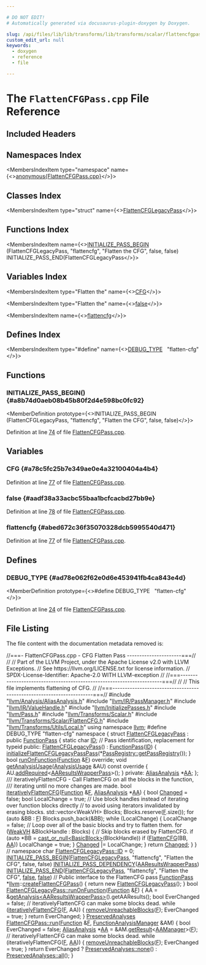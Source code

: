 ```yaml
---

# DO NOT EDIT!
# Automatically generated via docusaurus-plugin-doxygen by Doxygen.

slug: /api/files/lib/lib/transforms/lib/transforms/scalar/flattencfgpass-cpp
custom_edit_url: null
keywords:
  - doxygen
  - reference
  - file

---
```





# The `FlattenCFGPass.cpp` File Reference

<DoxygenPage pluginConfig={pluginConfig}>



## Included Headers

<IncludesList>
<IncludesListItem
  filePath="llvm/Analysis/AliasAnalysis.h"
  permalink="/docs/api/files/include/include/llvm/include/llvm/analysis/aliasanalysis-h"
  isLocal="true" />
<IncludesListItem
  filePath="llvm/IR/PassManager.h"
  permalink="/docs/api/files/include/include/llvm/include/llvm/ir/passmanager-h"
  isLocal="true" />
<IncludesListItem
  filePath="llvm/IR/ValueHandle.h"
  permalink="/docs/api/files/include/include/llvm/include/llvm/ir/valuehandle-h"
  isLocal="true" />
<IncludesListItem
  filePath="llvm/InitializePasses.h"
  permalink="/docs/api/files/include/include/llvm/initializepasses-h"
  isLocal="true" />
<IncludesListItem
  filePath="llvm/Pass.h"
  permalink="/docs/api/files/include/include/llvm/pass-h"
  isLocal="true" />
<IncludesListItem
  filePath="llvm/Transforms/Scalar.h"
  permalink="/docs/api/files/include/include/llvm/include/llvm/transforms/scalar-h"
  isLocal="true" />
<IncludesListItem
  filePath="llvm/Transforms/Scalar/FlattenCFG.h"
  permalink="/docs/api/files/include/include/llvm/include/llvm/transforms/include/llvm/transforms/scalar/flattencfg-h"
  isLocal="true" />
<IncludesListItem
  filePath="llvm/Transforms/Utils/Local.h"
  permalink="/docs/api/files/include/include/llvm/include/llvm/transforms/include/llvm/transforms/utils/local-h"
  isLocal="true" />
</IncludesList>

## Namespaces Index

<MembersIndex>

<MembersIndexItem
  type="namespace"
  name={<><a href="/docs/api/namespaces/anonymous-flattencfgpass-cpp-">anonymous&#123;FlattenCFGPass.cpp&#125;</a></>}>
</MembersIndexItem>

</MembersIndex>

## Classes Index

<MembersIndex>

<MembersIndexItem
  type="struct"
  name={<><a href="/docs/api/structs/anonymous-namespace-flattencfgpass-cpp-/flattencfglegacypass">FlattenCFGLegacyPass</a></>}>
</MembersIndexItem>

</MembersIndex>

## Functions Index

<MembersIndex>

<MembersIndexItem
  name={<><a href="#a8b74d0aeb08b45b80f2d4e598bc0fc92">INITIALIZE&#95;PASS&#95;BEGIN</a> (FlattenCFGLegacyPass, &quot;flattencfg&quot;, &quot;Flatten the CFG&quot;, false, false) INITIALIZE&#95;PASS&#95;END(FlattenCFGLegacyPass</>}>
</MembersIndexItem>

</MembersIndex>

## Variables Index

<MembersIndex>

<MembersIndexItem
  type="Flatten the"
  name={<><a href="#a78c5fc25b7e349ae0e4a32100404a4b4">CFG</a></>}>
</MembersIndexItem>

<MembersIndexItem
  type="Flatten the"
  name={<><a href="#aadf38a33acbc55baa1bcfcacbd27bb9e">false</a></>}>
</MembersIndexItem>

<MembersIndexItem
  name={<><a href="#abed672c36f35070328dcb5995540d471">flattencfg</a></>}>
</MembersIndexItem>

</MembersIndex>

## Defines Index

<MembersIndex>

<MembersIndexItem
  type="#define"
  name={<><a href="#ad78e062f62e0d6e453941fb4ca843e4d">DEBUG&#95;TYPE</a>&nbsp;&nbsp;&nbsp;&quot;flatten-cfg&quot;</>}>
</MembersIndexItem>

</MembersIndex>


<SectionDefinition>

## Functions

### INITIALIZE&#95;PASS&#95;BEGIN() {#a8b74d0aeb08b45b80f2d4e598bc0fc92}

<MemberDefinition
  prototype={<>INITIALIZE&#95;PASS&#95;BEGIN (FlattenCFGLegacyPass, &quot;flattencfg&quot;, &quot;Flatten the CFG&quot;, false, false)</>}>

Definition at line <a href="#l00074">74</a> of file <a href="/docs/api/files/lib/lib/transforms/lib/transforms/scalar/flattencfgpass-cpp">FlattenCFGPass.cpp</a>.
</MemberDefinition>

</SectionDefinition>

<SectionDefinition>

## Variables

### CFG {#a78c5fc25b7e349ae0e4a32100404a4b4}

<MemberDefinition
  prototype="Flatten the CFG">

Definition at line <a href="#l00077">77</a> of file <a href="/docs/api/files/lib/lib/transforms/lib/transforms/scalar/flattencfgpass-cpp">FlattenCFGPass.cpp</a>.
</MemberDefinition>

### false {#aadf38a33acbc55baa1bcfcacbd27bb9e}

<MemberDefinition
  prototype="Flatten the false">

Definition at line <a href="#l00078">78</a> of file <a href="/docs/api/files/lib/lib/transforms/lib/transforms/scalar/flattencfgpass-cpp">FlattenCFGPass.cpp</a>.
</MemberDefinition>

### flattencfg {#abed672c36f35070328dcb5995540d471}

<MemberDefinition
  prototype="flattencfg">

Definition at line <a href="#l00077">77</a> of file <a href="/docs/api/files/lib/lib/transforms/lib/transforms/scalar/flattencfgpass-cpp">FlattenCFGPass.cpp</a>.
</MemberDefinition>

</SectionDefinition>

<SectionDefinition>

## Defines

### DEBUG&#95;TYPE {#ad78e062f62e0d6e453941fb4ca843e4d}

<MemberDefinition
  prototype={<>#define DEBUG&#95;TYPE&nbsp;&nbsp;&nbsp;&quot;flatten-cfg&quot;</>}>

Definition at line <a href="#l00024">24</a> of file <a href="/docs/api/files/lib/lib/transforms/lib/transforms/scalar/flattencfgpass-cpp">FlattenCFGPass.cpp</a>.
</MemberDefinition>

</SectionDefinition>

## File Listing

The file content with the documentation metadata removed is:

<ProgramListing>

<Link id="l00001" /><CodeLine lineNumber="1"><Highlight kind="comment">//===- FlattenCFGPass.cpp - CFG Flatten Pass ----------------------===//</Highlight><Highlight kind="normal"></Highlight></CodeLine>
<Link id="l00002" /><CodeLine lineNumber="2"><Highlight kind="normal"></Highlight><Highlight kind="comment">//</Highlight><Highlight kind="normal"></Highlight></CodeLine>
<Link id="l00003" /><CodeLine lineNumber="3"><Highlight kind="normal"></Highlight><Highlight kind="comment">// Part of the LLVM Project, under the Apache License v2.0 with LLVM Exceptions.</Highlight><Highlight kind="normal"></Highlight></CodeLine>
<Link id="l00004" /><CodeLine lineNumber="4"><Highlight kind="normal"></Highlight><Highlight kind="comment">// See https://llvm.org/LICENSE.txt for license information.</Highlight><Highlight kind="normal"></Highlight></CodeLine>
<Link id="l00005" /><CodeLine lineNumber="5"><Highlight kind="normal"></Highlight><Highlight kind="comment">// SPDX-License-Identifier: Apache-2.0 WITH LLVM-exception</Highlight><Highlight kind="normal"></Highlight></CodeLine>
<Link id="l00006" /><CodeLine lineNumber="6"><Highlight kind="normal"></Highlight><Highlight kind="comment">//</Highlight><Highlight kind="normal"></Highlight></CodeLine>
<Link id="l00007" /><CodeLine lineNumber="7"><Highlight kind="normal"></Highlight><Highlight kind="comment">//===----------------------------------------------------------------------===//</Highlight><Highlight kind="normal"></Highlight></CodeLine>
<Link id="l00008" /><CodeLine lineNumber="8"><Highlight kind="normal"></Highlight><Highlight kind="comment">//</Highlight><Highlight kind="normal"></Highlight></CodeLine>
<Link id="l00009" /><CodeLine lineNumber="9"><Highlight kind="normal"></Highlight><Highlight kind="comment">// This file implements flattening of CFG.</Highlight><Highlight kind="normal"></Highlight></CodeLine>
<Link id="l00010" /><CodeLine lineNumber="10"><Highlight kind="normal"></Highlight><Highlight kind="comment">//</Highlight><Highlight kind="normal"></Highlight></CodeLine>
<Link id="l00011" /><CodeLine lineNumber="11"><Highlight kind="normal"></Highlight><Highlight kind="comment">//===----------------------------------------------------------------------===//</Highlight><Highlight kind="normal"></Highlight></CodeLine>
<Link id="l00012" /><CodeLine lineNumber="12"><Highlight kind="normal"></Highlight></CodeLine>
<Link id="l00013" /><CodeLine lineNumber="13"><Highlight kind="normal"></Highlight><Highlight kind="preprocessor">#include &quot;<a href="/docs/api/files/include/include/llvm/include/llvm/analysis/aliasanalysis-h">llvm/Analysis/AliasAnalysis.h</a>&quot;</Highlight><Highlight kind="normal"></Highlight></CodeLine>
<Link id="l00014" /><CodeLine lineNumber="14"><Highlight kind="normal"></Highlight><Highlight kind="preprocessor">#include &quot;<a href="/docs/api/files/include/include/llvm/include/llvm/ir/passmanager-h">llvm/IR/PassManager.h</a>&quot;</Highlight><Highlight kind="normal"></Highlight></CodeLine>
<Link id="l00015" /><CodeLine lineNumber="15"><Highlight kind="normal"></Highlight><Highlight kind="preprocessor">#include &quot;<a href="/docs/api/files/include/include/llvm/include/llvm/ir/valuehandle-h">llvm/IR/ValueHandle.h</a>&quot;</Highlight><Highlight kind="normal"></Highlight></CodeLine>
<Link id="l00016" /><CodeLine lineNumber="16"><Highlight kind="normal"></Highlight><Highlight kind="preprocessor">#include &quot;<a href="/docs/api/files/include/include/llvm/initializepasses-h">llvm/InitializePasses.h</a>&quot;</Highlight><Highlight kind="normal"></Highlight></CodeLine>
<Link id="l00017" /><CodeLine lineNumber="17"><Highlight kind="normal"></Highlight><Highlight kind="preprocessor">#include &quot;<a href="/docs/api/files/include/include/llvm/pass-h">llvm/Pass.h</a>&quot;</Highlight><Highlight kind="normal"></Highlight></CodeLine>
<Link id="l00018" /><CodeLine lineNumber="18"><Highlight kind="normal"></Highlight><Highlight kind="preprocessor">#include &quot;<a href="/docs/api/files/include/include/llvm/include/llvm/transforms/scalar-h">llvm/Transforms/Scalar.h</a>&quot;</Highlight><Highlight kind="normal"></Highlight></CodeLine>
<Link id="l00019" /><CodeLine lineNumber="19"><Highlight kind="normal"></Highlight><Highlight kind="preprocessor">#include &quot;<a href="/docs/api/files/include/include/llvm/include/llvm/transforms/include/llvm/transforms/scalar/flattencfg-h">llvm/Transforms/Scalar/FlattenCFG.h</a>&quot;</Highlight><Highlight kind="normal"></Highlight></CodeLine>
<Link id="l00020" /><CodeLine lineNumber="20"><Highlight kind="normal"></Highlight><Highlight kind="preprocessor">#include &quot;<a href="/docs/api/files/include/include/llvm/include/llvm/transforms/include/llvm/transforms/utils/local-h">llvm/Transforms/Utils/Local.h</a>&quot;</Highlight><Highlight kind="normal"></Highlight></CodeLine>
<Link id="l00021" /><CodeLine lineNumber="21"><Highlight kind="normal"></Highlight></CodeLine>
<Link id="l00022" /><CodeLine lineNumber="22"><Highlight kind="normal"></Highlight><Highlight kind="keyword">using namespace </Highlight><Highlight kind="normal"><a href="/docs/api/namespaces/llvm">llvm</a>;</Highlight></CodeLine>
<Link id="l00023" /><CodeLine lineNumber="23"><Highlight kind="normal"></Highlight></CodeLine>
<Link id="l00024" /><CodeLine lineNumber="24" lineLink="#ad78e062f62e0d6e453941fb4ca843e4d"><Highlight kind="normal"></Highlight><Highlight kind="preprocessor">#define DEBUG&#95;TYPE &quot;flatten-cfg&quot;</Highlight><Highlight kind="normal"></Highlight></CodeLine>
<Link id="l00025" /><CodeLine lineNumber="25"><Highlight kind="normal"></Highlight></CodeLine>
<Link id="l00026" /><CodeLine lineNumber="26" lineLink="/docs/api/namespaces/anonymous-flattencfgpass-cpp-"><Highlight kind="normal"></Highlight><Highlight kind="keyword">namespace </Highlight><Highlight kind="normal">&#123;</Highlight></CodeLine>
<Link id="l00027" /><CodeLine lineNumber="27" lineLink="/docs/api/structs/anonymous-namespace-flattencfgpass-cpp-/flattencfglegacypass"><Highlight kind="normal"></Highlight><Highlight kind="keyword">struct </Highlight><Highlight kind="normal"><a href="/docs/api/structs/anonymous-namespace-flattencfgpass-cpp-/flattencfglegacypass/#a9ccbab2fe56b8d9421d1affd1d046fe4">FlattenCFGLegacyPass</a> : </Highlight><Highlight kind="keyword">public</Highlight><Highlight kind="normal"> <a href="/docs/api/classes/llvm/functionpass/#a7691d83e3561f781cae4ce4a01bdfa93">FunctionPass</a> &#123;</Highlight></CodeLine>
<Link id="l00028" /><CodeLine lineNumber="28" lineLink="/docs/api/structs/anonymous-namespace-flattencfgpass-cpp-/flattencfglegacypass/#a0b94c0be886510229206bddaadde84f3"><Highlight kind="normal">  </Highlight><Highlight kind="keyword">static</Highlight><Highlight kind="normal"> </Highlight><Highlight kind="keywordtype">char</Highlight><Highlight kind="normal"> <a href="/docs/api/structs/anonymous-namespace-flattencfgpass-cpp-/flattencfglegacypass/#a0b94c0be886510229206bddaadde84f3">ID</a>; </Highlight><Highlight kind="comment">// Pass identification, replacement for typeid</Highlight><Highlight kind="normal"></Highlight></CodeLine>
<Link id="l00029" /><CodeLine lineNumber="29"><Highlight kind="normal"></Highlight><Highlight kind="keyword">public</Highlight><Highlight kind="normal">:</Highlight></CodeLine>
<Link id="l00030" /><CodeLine lineNumber="30" lineLink="/docs/api/structs/anonymous-namespace-flattencfgpass-cpp-/flattencfglegacypass/#a9ccbab2fe56b8d9421d1affd1d046fe4"><Highlight kind="normal">  <a href="/docs/api/structs/anonymous-namespace-flattencfgpass-cpp-/flattencfglegacypass/#a9ccbab2fe56b8d9421d1affd1d046fe4">FlattenCFGLegacyPass</a>() : <a href="/docs/api/classes/llvm/functionpass/#a7691d83e3561f781cae4ce4a01bdfa93">FunctionPass</a>(<a href="/docs/api/structs/anonymous-namespace-flattencfgpass-cpp-/flattencfglegacypass/#a0b94c0be886510229206bddaadde84f3">ID</a>) &#123;</Highlight></CodeLine>
<Link id="l00031" /><CodeLine lineNumber="31"><Highlight kind="normal">    <a href="/docs/api/namespaces/llvm/#aa4a0f06ec213c07d9eb183c33d434bb3">initializeFlattenCFGLegacyPassPass</a>(&#42;<a href="/docs/api/classes/llvm/passregistry/#a05a729900b76c89e808c6c3094921b2f">PassRegistry::getPassRegistry</a>());</Highlight></CodeLine>
<Link id="l00032" /><CodeLine lineNumber="32"><Highlight kind="normal">  &#125;</Highlight></CodeLine>
<Link id="l00033" /><CodeLine lineNumber="33"><Highlight kind="normal">  </Highlight><Highlight kind="keywordtype">bool</Highlight><Highlight kind="normal"> <a href="/docs/api/files/lib/lib/transforms/lib/transforms/utils/entryexitinstrumenter-cpp/#a3985f1f39349428d17f0d2b81ebc6349">runOnFunction</a>(<a href="/docs/api/classes/llvm/function">Function</a> &amp;<a href="/docs/api/files/lib/lib/support/md5-cpp/#a96d73bbd7af15cb1fc38c3f4a3bd82e9">F</a>) </Highlight><Highlight kind="keyword">override</Highlight><Highlight kind="normal">;</Highlight></CodeLine>
<Link id="l00034" /><CodeLine lineNumber="34"><Highlight kind="normal"></Highlight></CodeLine>
<Link id="l00035" /><CodeLine lineNumber="35" lineLink="/docs/api/structs/anonymous-namespace-flattencfgpass-cpp-/flattencfglegacypass/#ad40418337fba6307c22fc9518bdb1daf"><Highlight kind="normal">  </Highlight><Highlight kind="keywordtype">void</Highlight><Highlight kind="normal"> <a href="/docs/api/structs/anonymous-namespace-flattencfgpass-cpp-/flattencfglegacypass/#ad40418337fba6307c22fc9518bdb1daf">getAnalysisUsage</a>(<a href="/docs/api/classes/llvm/analysisusage">AnalysisUsage</a> &amp;AU)</Highlight><Highlight kind="keyword"> const override </Highlight><Highlight kind="normal">&#123;</Highlight></CodeLine>
<Link id="l00036" /><CodeLine lineNumber="36"><Highlight kind="normal">    AU.<a href="/docs/api/classes/llvm/analysisusage/#ae0adcccca08fb686c9ce00f9397b660c">addRequired</a>&lt;<a href="/docs/api/classes/llvm/aaresultswrapperpass">AAResultsWrapperPass</a>&gt;();</Highlight></CodeLine>
<Link id="l00037" /><CodeLine lineNumber="37"><Highlight kind="normal">  &#125;</Highlight></CodeLine>
<Link id="l00038" /><CodeLine lineNumber="38"><Highlight kind="normal"></Highlight></CodeLine>
<Link id="l00039" /><CodeLine lineNumber="39"><Highlight kind="normal"></Highlight><Highlight kind="keyword">private</Highlight><Highlight kind="normal">:</Highlight></CodeLine>
<Link id="l00040" /><CodeLine lineNumber="40"><Highlight kind="normal">  <a href="/docs/api/namespaces/llvm/#ae457f1cf451ed893666c4a384e58f8e5">AliasAnalysis</a> &#42;<a href="/docs/api/namespaces/llvm/aa">AA</a>;</Highlight></CodeLine>
<Link id="l00041" /><CodeLine lineNumber="41"><Highlight kind="normal">&#125;;</Highlight></CodeLine>
<Link id="l00042" /><CodeLine lineNumber="42"><Highlight kind="normal"></Highlight><Highlight kind="comment"></Highlight></CodeLine>
<Link id="l00043" /><CodeLine lineNumber="43"><Highlight kind="comment">/// iterativelyFlattenCFG - Call FlattenCFG on all the blocks in the function,</Highlight></CodeLine>
<Link id="l00044" /><CodeLine lineNumber="44"><Highlight kind="comment">/// iterating until no more changes are made.</Highlight><Highlight kind="normal"></Highlight></CodeLine>
<Link id="l00045" /><CodeLine lineNumber="45" lineLink="/docs/api/namespaces/anonymous-flattencfgpass-cpp-/#a8a6a7fca2c60d32d0a6326c29e1ec861"><Highlight kind="normal"></Highlight><Highlight kind="keywordtype">bool</Highlight><Highlight kind="normal"> <a href="/docs/api/namespaces/anonymous-flattencfgpass-cpp-/#a8a6a7fca2c60d32d0a6326c29e1ec861">iterativelyFlattenCFG</a>(<a href="/docs/api/classes/llvm/function">Function</a> &amp;<a href="/docs/api/files/lib/lib/support/md5-cpp/#a96d73bbd7af15cb1fc38c3f4a3bd82e9">F</a>, <a href="/docs/api/namespaces/llvm/#ae457f1cf451ed893666c4a384e58f8e5">AliasAnalysis</a> &#42;<a href="/docs/api/namespaces/llvm/aa">AA</a>) &#123;</Highlight></CodeLine>
<Link id="l00046" /><CodeLine lineNumber="46"><Highlight kind="normal">  </Highlight><Highlight kind="keywordtype">bool</Highlight><Highlight kind="normal"> <a href="/docs/api/groups/arcopt/#gaa57b1a4e6a1c79233913139635169cf1">Changed</a> = </Highlight><Highlight kind="keyword">false</Highlight><Highlight kind="normal">;</Highlight></CodeLine>
<Link id="l00047" /><CodeLine lineNumber="47"><Highlight kind="normal">  </Highlight><Highlight kind="keywordtype">bool</Highlight><Highlight kind="normal"> LocalChange = </Highlight><Highlight kind="keyword">true</Highlight><Highlight kind="normal">;</Highlight></CodeLine>
<Link id="l00048" /><CodeLine lineNumber="48"><Highlight kind="normal"></Highlight></CodeLine>
<Link id="l00049" /><CodeLine lineNumber="49"><Highlight kind="normal">  </Highlight><Highlight kind="comment">// Use block handles instead of iterating over function blocks directly</Highlight><Highlight kind="normal"></Highlight></CodeLine>
<Link id="l00050" /><CodeLine lineNumber="50"><Highlight kind="normal">  </Highlight><Highlight kind="comment">// to avoid using iterators invalidated by erasing blocks.</Highlight><Highlight kind="normal"></Highlight></CodeLine>
<Link id="l00051" /><CodeLine lineNumber="51"><Highlight kind="normal">  std::vector&lt;WeakVH&gt; Blocks;</Highlight></CodeLine>
<Link id="l00052" /><CodeLine lineNumber="52"><Highlight kind="normal">  Blocks.reserve(<a href="/docs/api/files/lib/lib/support/md5-cpp/#a96d73bbd7af15cb1fc38c3f4a3bd82e9">F</a>.size());</Highlight></CodeLine>
<Link id="l00053" /><CodeLine lineNumber="53"><Highlight kind="normal">  </Highlight><Highlight kind="keywordflow">for</Highlight><Highlight kind="normal"> (</Highlight><Highlight kind="keyword">auto</Highlight><Highlight kind="normal"> &amp;BB : <a href="/docs/api/files/lib/lib/support/md5-cpp/#a96d73bbd7af15cb1fc38c3f4a3bd82e9">F</a>)</Highlight></CodeLine>
<Link id="l00054" /><CodeLine lineNumber="54"><Highlight kind="normal">    Blocks.push&#95;back(&amp;BB);</Highlight></CodeLine>
<Link id="l00055" /><CodeLine lineNumber="55"><Highlight kind="normal"></Highlight></CodeLine>
<Link id="l00056" /><CodeLine lineNumber="56"><Highlight kind="normal">  </Highlight><Highlight kind="keywordflow">while</Highlight><Highlight kind="normal"> (LocalChange) &#123;</Highlight></CodeLine>
<Link id="l00057" /><CodeLine lineNumber="57"><Highlight kind="normal">    LocalChange = </Highlight><Highlight kind="keyword">false</Highlight><Highlight kind="normal">;</Highlight></CodeLine>
<Link id="l00058" /><CodeLine lineNumber="58"><Highlight kind="normal"></Highlight></CodeLine>
<Link id="l00059" /><CodeLine lineNumber="59"><Highlight kind="normal">    </Highlight><Highlight kind="comment">// Loop over all of the basic blocks and try to flatten them.</Highlight><Highlight kind="normal"></Highlight></CodeLine>
<Link id="l00060" /><CodeLine lineNumber="60"><Highlight kind="normal">    </Highlight><Highlight kind="keywordflow">for</Highlight><Highlight kind="normal"> (<a href="/docs/api/classes/llvm/weakvh">WeakVH</a> &amp;BlockHandle : Blocks) &#123;</Highlight></CodeLine>
<Link id="l00061" /><CodeLine lineNumber="61"><Highlight kind="normal">      </Highlight><Highlight kind="comment">// Skip blocks erased by FlattenCFG.</Highlight><Highlight kind="normal"></Highlight></CodeLine>
<Link id="l00062" /><CodeLine lineNumber="62"><Highlight kind="normal">      </Highlight><Highlight kind="keywordflow">if</Highlight><Highlight kind="normal"> (</Highlight><Highlight kind="keyword">auto</Highlight><Highlight kind="normal"> &#42;BB = <a href="/docs/api/namespaces/llvm/#a3e627c32543ca70720c4270a8b11da3f">cast&#95;or&#95;null&lt;BasicBlock&gt;</a>(BlockHandle))</Highlight></CodeLine>
<Link id="l00063" /><CodeLine lineNumber="63"><Highlight kind="normal">        </Highlight><Highlight kind="keywordflow">if</Highlight><Highlight kind="normal"> (<a href="/docs/api/namespaces/llvm/#a17cfa55ecdb44273a17f59b0a68503eb">FlattenCFG</a>(BB, <a href="/docs/api/namespaces/llvm/aa">AA</a>))</Highlight></CodeLine>
<Link id="l00064" /><CodeLine lineNumber="64"><Highlight kind="normal">          LocalChange = </Highlight><Highlight kind="keyword">true</Highlight><Highlight kind="normal">;</Highlight></CodeLine>
<Link id="l00065" /><CodeLine lineNumber="65"><Highlight kind="normal">    &#125;</Highlight></CodeLine>
<Link id="l00066" /><CodeLine lineNumber="66"><Highlight kind="normal">    <a href="/docs/api/groups/arcopt/#gaa57b1a4e6a1c79233913139635169cf1">Changed</a> |= LocalChange;</Highlight></CodeLine>
<Link id="l00067" /><CodeLine lineNumber="67"><Highlight kind="normal">  &#125;</Highlight></CodeLine>
<Link id="l00068" /><CodeLine lineNumber="68"><Highlight kind="normal">  </Highlight><Highlight kind="keywordflow">return</Highlight><Highlight kind="normal"> <a href="/docs/api/groups/arcopt/#gaa57b1a4e6a1c79233913139635169cf1">Changed</a>;</Highlight></CodeLine>
<Link id="l00069" /><CodeLine lineNumber="69"><Highlight kind="normal">&#125;</Highlight></CodeLine>
<Link id="l00070" /><CodeLine lineNumber="70"><Highlight kind="normal">&#125; </Highlight><Highlight kind="comment">// namespace</Highlight><Highlight kind="normal"></Highlight></CodeLine>
<Link id="l00071" /><CodeLine lineNumber="71"><Highlight kind="normal"></Highlight></CodeLine>
<Link id="l00072" /><CodeLine lineNumber="72"><Highlight kind="normal"></Highlight><Highlight kind="keywordtype">char</Highlight><Highlight kind="normal"> <a href="/docs/api/structs/anonymous-namespace-flattencfgpass-cpp-/flattencfglegacypass/#a0b94c0be886510229206bddaadde84f3">FlattenCFGLegacyPass::ID</a> = 0;</Highlight></CodeLine>
<Link id="l00073" /><CodeLine lineNumber="73"><Highlight kind="normal"></Highlight></CodeLine>
<Link id="l00074" /><CodeLine lineNumber="74" lineLink="#a8b74d0aeb08b45b80f2d4e598bc0fc92"><Highlight kind="normal"><a href="/docs/api/files/include/include/llvm/passsupport-h/#aaa970fc931c1c63037a8182e028d04b1">INITIALIZE&#95;PASS&#95;BEGIN</a>(<a href="/docs/api/structs/anonymous-namespace-flattencfgpass-cpp-/flattencfglegacypass/#a9ccbab2fe56b8d9421d1affd1d046fe4">FlattenCFGLegacyPass</a>, </Highlight><Highlight kind="stringliteral">&quot;flattencfg&quot;</Highlight><Highlight kind="normal">, </Highlight><Highlight kind="stringliteral">&quot;Flatten the CFG&quot;</Highlight><Highlight kind="normal">,</Highlight></CodeLine>
<Link id="l00075" /><CodeLine lineNumber="75"><Highlight kind="normal">                      </Highlight><Highlight kind="keyword">false</Highlight><Highlight kind="normal">, </Highlight><Highlight kind="keyword">false</Highlight><Highlight kind="normal">)</Highlight></CodeLine>
<Link id="l00076" /><CodeLine lineNumber="76"><Highlight kind="normal"><a href="/docs/api/files/include/include/llvm/passsupport-h/#a14724f1ccf528e73bb29bc9230737967">INITIALIZE&#95;PASS&#95;DEPENDENCY</a>(<a href="/docs/api/classes/llvm/aaresultswrapperpass">AAResultsWrapperPass</a>)</Highlight></CodeLine>
<Link id="l00077" /><CodeLine lineNumber="77" lineLink="#a78c5fc25b7e349ae0e4a32100404a4b4"><Highlight kind="normal"><a href="/docs/api/files/include/include/llvm/passsupport-h/#a74ce8276b89067e806f67c45a6d92575">INITIALIZE&#95;PASS&#95;END</a>(<a href="/docs/api/structs/anonymous-namespace-flattencfgpass-cpp-/flattencfglegacypass/#a9ccbab2fe56b8d9421d1affd1d046fe4">FlattenCFGLegacyPass</a>, </Highlight><Highlight kind="stringliteral">&quot;flattencfg&quot;</Highlight><Highlight kind="normal">, </Highlight><Highlight kind="stringliteral">&quot;Flatten the CFG&quot;</Highlight><Highlight kind="normal">,</Highlight></CodeLine>
<Link id="l00078" /><CodeLine lineNumber="78" lineLink="#aadf38a33acbc55baa1bcfcacbd27bb9e"><Highlight kind="normal">                    <a href="/docs/api/namespaces/false">false</a>, <a href="/docs/api/namespaces/false">false</a>)</Highlight></CodeLine>
<Link id="l00079" /><CodeLine lineNumber="79"><Highlight kind="normal"></Highlight></CodeLine>
<Link id="l00080" /><CodeLine lineNumber="80"><Highlight kind="normal"></Highlight><Highlight kind="comment">// Public interface to the FlattenCFG pass</Highlight><Highlight kind="normal"></Highlight></CodeLine>
<Link id="l00081" /><CodeLine lineNumber="81" lineLink="/docs/api/namespaces/llvm/#a04b2e2d516b1c7155db2181d2f763211"><Highlight kind="normal"><a href="/docs/api/classes/llvm/functionpass">FunctionPass</a> &#42;<a href="/docs/api/namespaces/llvm">llvm</a>::<a href="/docs/api/namespaces/llvm/#a04b2e2d516b1c7155db2181d2f763211">createFlattenCFGPass</a>() &#123;</Highlight></CodeLine>
<Link id="l00082" /><CodeLine lineNumber="82"><Highlight kind="normal">  </Highlight><Highlight kind="keywordflow">return</Highlight><Highlight kind="normal"> </Highlight><Highlight kind="keyword">new</Highlight><Highlight kind="normal"> <a href="/docs/api/structs/anonymous-namespace-flattencfgpass-cpp-/flattencfglegacypass/#a9ccbab2fe56b8d9421d1affd1d046fe4">FlattenCFGLegacyPass</a>();</Highlight></CodeLine>
<Link id="l00083" /><CodeLine lineNumber="83"><Highlight kind="normal">&#125;</Highlight></CodeLine>
<Link id="l00084" /><CodeLine lineNumber="84"><Highlight kind="normal"></Highlight></CodeLine>
<Link id="l00085" /><CodeLine lineNumber="85" lineLink="/docs/api/structs/anonymous-namespace-flattencfgpass-cpp-/flattencfglegacypass/#ab54e7e34d1b73ad5e2d40fdb310858f5"><Highlight kind="normal"></Highlight><Highlight kind="keywordtype">bool</Highlight><Highlight kind="normal"> <a href="/docs/api/structs/anonymous-namespace-flattencfgpass-cpp-/flattencfglegacypass/#ab54e7e34d1b73ad5e2d40fdb310858f5">FlattenCFGLegacyPass::runOnFunction</a>(<a href="/docs/api/classes/llvm/function">Function</a> &amp;<a href="/docs/api/files/lib/lib/support/md5-cpp/#a96d73bbd7af15cb1fc38c3f4a3bd82e9">F</a>) &#123;</Highlight></CodeLine>
<Link id="l00086" /><CodeLine lineNumber="86"><Highlight kind="normal">  AA = &amp;<a href="/docs/api/classes/llvm/pass/#a4863e5e463fb79955269fbf7fbf52b80">getAnalysis&lt;AAResultsWrapperPass&gt;</a>().getAAResults();</Highlight></CodeLine>
<Link id="l00087" /><CodeLine lineNumber="87"><Highlight kind="normal">  </Highlight><Highlight kind="keywordtype">bool</Highlight><Highlight kind="normal"> EverChanged = </Highlight><Highlight kind="keyword">false</Highlight><Highlight kind="normal">;</Highlight></CodeLine>
<Link id="l00088" /><CodeLine lineNumber="88"><Highlight kind="normal">  </Highlight><Highlight kind="comment">// iterativelyFlattenCFG can make some blocks dead.</Highlight><Highlight kind="normal"></Highlight></CodeLine>
<Link id="l00089" /><CodeLine lineNumber="89"><Highlight kind="normal">  </Highlight><Highlight kind="keywordflow">while</Highlight><Highlight kind="normal"> (<a href="/docs/api/namespaces/anonymous-flattencfgpass-cpp-/#a8a6a7fca2c60d32d0a6326c29e1ec861">iterativelyFlattenCFG</a>(<a href="/docs/api/files/lib/lib/support/md5-cpp/#a96d73bbd7af15cb1fc38c3f4a3bd82e9">F</a>, AA)) &#123;</Highlight></CodeLine>
<Link id="l00090" /><CodeLine lineNumber="90"><Highlight kind="normal">    <a href="/docs/api/namespaces/llvm/#aec88b7682025edff7984c3b6c8da8ac9">removeUnreachableBlocks</a>(<a href="/docs/api/files/lib/lib/support/md5-cpp/#a96d73bbd7af15cb1fc38c3f4a3bd82e9">F</a>);</Highlight></CodeLine>
<Link id="l00091" /><CodeLine lineNumber="91"><Highlight kind="normal">    EverChanged = </Highlight><Highlight kind="keyword">true</Highlight><Highlight kind="normal">;</Highlight></CodeLine>
<Link id="l00092" /><CodeLine lineNumber="92"><Highlight kind="normal">  &#125;</Highlight></CodeLine>
<Link id="l00093" /><CodeLine lineNumber="93"><Highlight kind="normal">  </Highlight><Highlight kind="keywordflow">return</Highlight><Highlight kind="normal"> EverChanged;</Highlight></CodeLine>
<Link id="l00094" /><CodeLine lineNumber="94"><Highlight kind="normal">&#125;</Highlight></CodeLine>
<Link id="l00095" /><CodeLine lineNumber="95"><Highlight kind="normal"></Highlight></CodeLine>
<Link id="l00096" /><CodeLine lineNumber="96" lineLink="/docs/api/structs/llvm/flattencfgpass/#ac48dd5c80bc3b98f2e2f5aa65117456f"><Highlight kind="normal"><a href="/docs/api/classes/llvm/preservedanalyses">PreservedAnalyses</a> <a href="/docs/api/structs/llvm/flattencfgpass/#ac48dd5c80bc3b98f2e2f5aa65117456f">FlattenCFGPass::run</a>(<a href="/docs/api/classes/llvm/function">Function</a> &amp;<a href="/docs/api/files/lib/lib/support/md5-cpp/#a96d73bbd7af15cb1fc38c3f4a3bd82e9">F</a>,</Highlight></CodeLine>
<Link id="l00097" /><CodeLine lineNumber="97"><Highlight kind="normal">                                      <a href="/docs/api/namespaces/llvm/#adce09a5a0de0e3177eb00e932734af2f">FunctionAnalysisManager</a> &amp;AM) &#123;</Highlight></CodeLine>
<Link id="l00098" /><CodeLine lineNumber="98"><Highlight kind="normal">  </Highlight><Highlight kind="keywordtype">bool</Highlight><Highlight kind="normal"> EverChanged = </Highlight><Highlight kind="keyword">false</Highlight><Highlight kind="normal">;</Highlight></CodeLine>
<Link id="l00099" /><CodeLine lineNumber="99"><Highlight kind="normal">  <a href="/docs/api/namespaces/llvm/#ae457f1cf451ed893666c4a384e58f8e5">AliasAnalysis</a> &#42;<a href="/docs/api/namespaces/llvm/aa">AA</a> = &amp;AM.<a href="/docs/api/classes/llvm/analysismanager/#aaab1fad63e4f3b8679469720a873fedd">getResult</a>&lt;<a href="/docs/api/classes/llvm/aamanager">AAManager</a>&gt;(<a href="/docs/api/files/lib/lib/support/md5-cpp/#a96d73bbd7af15cb1fc38c3f4a3bd82e9">F</a>);</Highlight></CodeLine>
<Link id="l00100" /><CodeLine lineNumber="100"><Highlight kind="normal">  </Highlight><Highlight kind="comment">// iterativelyFlattenCFG can make some blocks dead.</Highlight><Highlight kind="normal"></Highlight></CodeLine>
<Link id="l00101" /><CodeLine lineNumber="101"><Highlight kind="normal">  </Highlight><Highlight kind="keywordflow">while</Highlight><Highlight kind="normal"> (iterativelyFlattenCFG(<a href="/docs/api/files/lib/lib/support/md5-cpp/#a96d73bbd7af15cb1fc38c3f4a3bd82e9">F</a>, <a href="/docs/api/namespaces/llvm/aa">AA</a>)) &#123;</Highlight></CodeLine>
<Link id="l00102" /><CodeLine lineNumber="102"><Highlight kind="normal">    <a href="/docs/api/namespaces/llvm/#aec88b7682025edff7984c3b6c8da8ac9">removeUnreachableBlocks</a>(<a href="/docs/api/files/lib/lib/support/md5-cpp/#a96d73bbd7af15cb1fc38c3f4a3bd82e9">F</a>);</Highlight></CodeLine>
<Link id="l00103" /><CodeLine lineNumber="103"><Highlight kind="normal">    EverChanged = </Highlight><Highlight kind="keyword">true</Highlight><Highlight kind="normal">;</Highlight></CodeLine>
<Link id="l00104" /><CodeLine lineNumber="104"><Highlight kind="normal">  &#125;</Highlight></CodeLine>
<Link id="l00105" /><CodeLine lineNumber="105"><Highlight kind="normal">  </Highlight><Highlight kind="keywordflow">return</Highlight><Highlight kind="normal"> EverChanged ? <a href="/docs/api/classes/llvm/preservedanalyses/#a03797a73044a81cbc6a3409d6c72ee8f">PreservedAnalyses::none</a>() : <a href="/docs/api/classes/llvm/preservedanalyses/#a1258a1ff55557c27684010ebd7283712">PreservedAnalyses::all</a>();</Highlight></CodeLine>
<Link id="l00106" /><CodeLine lineNumber="106"><Highlight kind="normal">&#125;</Highlight></CodeLine>

</ProgramListing>


</DoxygenPage>
